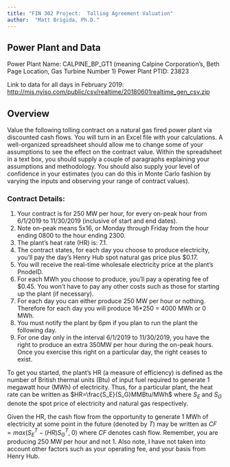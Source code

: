 ```yaml
---
title: "FIN 302 Project:  Tolling Agreement Valuation"
author:  "Matt Brigida, Ph.D."
---
```


## Power Plant and Data

Power Plant Name:  CALPINE_BP_GT1  (meaning Calpine Corporation's, Beth Page Location, Gas Turbine Number 1)
Power Plant PTID:  23823

Link to data for all days in February 2019: [http://mis.nyiso.com/public/csv/realtime/20180601realtime_gen_csv.zip](http://mis.nyiso.com/public/csv/realtime/20180601realtime_gen_csv.zip)


## Overview 

Value the following tolling contract on a natural gas fired power plant via discounted cash flows.  You will turn in an Excel file with your calculations. A well-organized spreadsheet should allow me to change some of your assumptions to see the effect on the contract value.  Within the spreadsheet in a text box, you should supply a couple of paragraphs explaining your assumptions and methodology.  You should also supply your level of confidence in your estimates (you can do this in Monte Carlo fashion by varying the inputs and observing your range of contract values).

### Contract Details:

#.  Your contract is for 250 MW per hour, for every on-peak hour from 6/1/2019 to 11/30/2019 (inclusive of start and end dates).
#.  Note on-peak means 5x16, or Monday through Friday from the hour ending 0800 to the hour ending 2300.  
#.  The plant's heat rate (HR) is: 7.1.  
#.  The contract states, for each day you choose to produce electricity, you'll pay the day's Henry Hub spot natural gas price plus \$0.17.
#.  You will receive the real-time wholesale electricity price at the plant's PnodeID.
#.  For each MWh you choose to produce, you'll pay a operating fee of \$0.45.  You won't have to pay any other costs such as those for starting up the plant (if necessary).
#.  For each day you can either produce 250 MW per hour or nothing.  Therefore for each day you will produce 16*250 = 4000 MWh or 0 MWh. 
#.  You must notify the plant by 6pm if you plan to run the plant the following day. 
#. For one day only in the interval 6/1/2019 to 11/30/2019, you have the right to produce an extra 350MW per hour during the on-peak hours. Once you exercise this right on a particular day, the right ceases to exist.

To get you started, the plant's HR (a measure of efficiency) is defined as the number of British thermal units (Btu) of input fuel required to generate 1 megawatt hour (MWh) of electricity.  Thus, for a particular plant, the heat rate can be written as $HR=\frac{S_E}{S_G}MMBtu/MWh$ where $S_E$ and $S_G$ denote the spot price of electricity and natural gas respectively. 

Given the HR, the cash flow from the opportunity to generate 1 MWh of electricity at some point in the future (denoted by $T$) may be written as $CF=max(S^T_E-(HR)S^T_G, \;0)$ where $CF$ denotes cash flow.  Remember, you are producing 250 MW per hour and not 1.  Also note, I have not taken into account other factors such as your operating fee, and your basis from Henry Hub.


